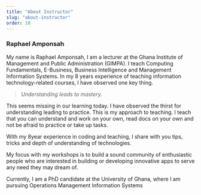 ```yaml
---
title: "About Instructor"
slug: "about-instructor"
order: 10
---
```




<ProfilePhoto/>

### Raphael Amponsah


My name is Raphael Amponsah, I am a lecturer at the Ghana Institute of Management and Public Administration (GIMPA). I teach Computing Fundamentals, E-Business, Business Intelligence and Management Information Systems.
In my 8 years experience of teaching information technology-related courses, I have observed one key thing.

> _Understanding leads to mastery._

This seems missing in our learning today. I have observed the thirst for understanding leading to practice. This is my approach to teaching. I teach that you can understand and work on your own, read docs on your own and not be afraid to practice or take up tasks.

With my 8year experience in coding and teaching, I share with you tips, tricks and depth of understanding of technologies.

My focus with my workshops is to build a sound community of enthusiastic people who are interested in building or developing innovative apps to serve any need they may dream of.

Currently, I am a PhD candidate at the University of Ghana, where I am pursuing Operations Management Information Systems